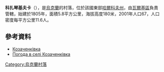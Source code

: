 {{coord|49|47|2|N|35|38|44|E|scale:100000_region:UA|display=title}}

'''科扎琴基夫卡'''（{{lang-uk|Козаченківка}}），是[[烏克蘭|烏克蘭]]的村落，位於該國東部[[哈爾科夫州|哈爾科夫州]]，由[[瓦爾基區|瓦爾基區]]負責管轄，始建於1805年，面積5.8平方公里，海拔高度180米，2001年人口67，人口密度每平方公里11.6人。

==參考資料==
*[http://gska2.rada.gov.ua/pls/z7502/A005?rdat1=09.01.2009&rf7571=32557 Козаченківка]{{dead link|date=2018年4月 |bot=InternetArchiveBot |fix-attempted=yes }}
* [http://weather.in.ua/ua/har'kovskaja/10971 Погода в селі Козаченківка]

{{Ukraine-geo-stub}}
[[Category:烏克蘭村落|Category:烏克蘭村落]]